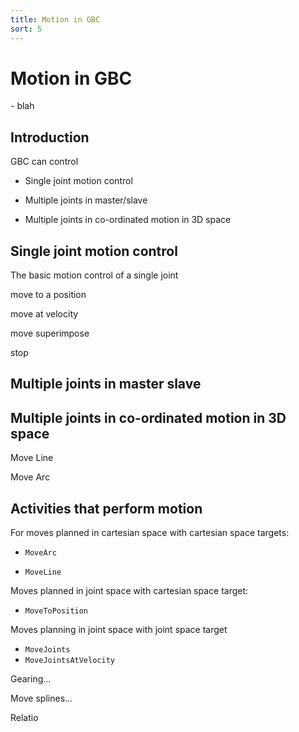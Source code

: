 ```yaml
---
title: Motion in GBC
sort: 5
---
```


# Motion in GBC

<Tldr>
    - blah
</Tldr>

## Introduction

GBC can control

* Single joint motion control

* Multiple joints in master/slave

* Multiple joints in co-ordinated motion in 3D space



## Single joint motion control

The basic motion control of a single joint

move to a position

move at velocity



move superimpose

stop



## Multiple joints in master slave



## Multiple joints in co-ordinated motion in 3D space



Move Line

Move Arc









## Activities that perform motion



For moves planned in cartesian space with cartesian space targets:

* `MoveArc`

* `MoveLine`

Moves planned in joint space with cartesian space target:

* `MoveToPosition`

Moves planning in joint space with joint space target
* `MoveJoints`
* `MoveJointsAtVelocity`

Gearing...

Move splines...

Relatio